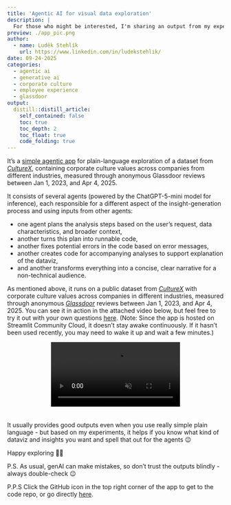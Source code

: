 ```yaml
---
title: 'Agentic AI for visual data exploration'
description: |
  For those who might be interested, I'm sharing an output from my experimentation with agentic AI for data insights democratization.      
preview: ./app_pic.png    
author:
  - name: Luděk Stehlík
    url: https://www.linkedin.com/in/ludekstehlik/
date: 09-24-2025
categories:
  - agentic ai 
  - generative ai
  - corporate culture
  - employee experience
  - glassdoor
output:
  distill::distill_article:
    self_contained: false
    toc: true
    toc_depth: 2
    toc_float: true
    code_folding: true
---
```


It’s a [simple agentic app](https://ai-dataviz-exploration.streamlit.app/){target="_blank"} for plain-language exploration of a dataset from [*CultureX*](https://www.culturex.com/){target="_blank"}, containing corporate culture values across companies from different industries, measured through anonymous Glassdoor reviews between Jan 1, 2023, and Apr 4, 2025.
 
It consists of several agents (powered by the ChatGPT-5-mini model for inference), each responsible for a different aspect of the insight-generation process and using inputs from other agents:

* one agent plans the analysis steps based on the user’s request, data characteristics, and broader context,
* another turns this plan into runnable code,
* another fixes potential errors in the code based on error messages,
* another creates code for accompanying analyses to support explanation of the dataviz,
* and another transforms everything into a concise, clear narrative for a non-technical audience.

As mentioned above, it runs on a public dataset from [*CultureX*](https://www.culturex.com/){target="_blank"} with corporate culture values across companies in different industries, measured through anonymous [*Glassdoor*](https://www.glassdoor.com){target="_blank"} reviews between Jan 1, 2023, and Apr 4, 2025. You can see it in action in the attached video below, but feel free to try it out with your own questions [here](https://ai-dataviz-exploration.streamlit.app/){target="_blank"}. (Note: Since the app is hosted on Streamlit Community Cloud, it doesn’t stay awake continuously. If it hasn’t been used recently, you may need to wake it up and wait a few minutes.)

<div style="text-align: center;">
  <video autoplay loop muted playsinline style="max-width:100%; height:auto; margin-bottom:20px;">
    <source src="app_video.mp4" type="video/mp4">
    Your browser does not support the video tag.
  </video>
</div>

It usually provides good outputs even when you use really simple plain language - but based on my experiments, it helps if you know what kind of dataviz and insights you want and spell that out for the agents 😉 
 
Happy exploring 🕵️‍♀️
 
P.S. As usual, genAI can make mistakes, so don’t trust the outputs blindly - always double-check 😉

P.P.S Click the GitHub icon in the top right corner of the app to get to the code repo, or go directly [here](https://github.com/lstehlik2809/AI-Dataviz-Exploration/tree/main){target="_blank"}.
